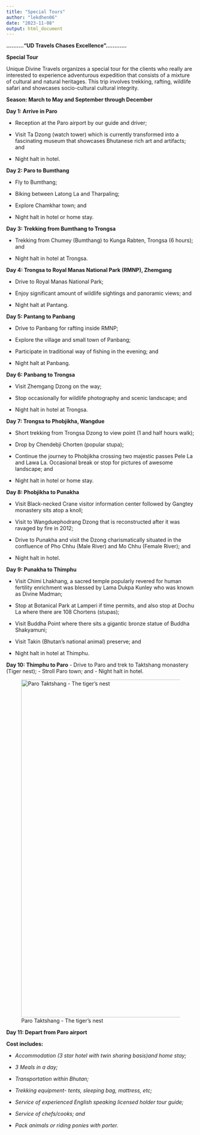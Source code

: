 ```yaml
---
title: "Special Tours"
author: "lekdhen06"
date: "2023-11-08"
output: html_document
---
```


**……….“UD Travels Chases Excellence”…………**


**Special Tour**

Unique Divine Travels organizes a special tour for the clients who really are interested to experience adventurous expedition that consists of a mixture of cultural and natural heritages. This trip involves trekking, rafting, wildlife safari and showcases socio-cultural cultural integrity. 


**Season: March to May and September through December**


**Day 1: Arrive in Paro**

-	Reception at the Paro airport by our guide and driver;

-	Visit Ta Dzong (watch tower) which is currently transformed into a fascinating museum that showcases Bhutanese rich art and artifacts; and

-	Night halt in hotel.


**Day 2:  Paro to Bumthang**

-	Fly to Bumthang; 

-	Biking between Latong La and Tharpaling;

-	Explore Chamkhar town; and

-	Night halt in hotel or home stay.


**Day 3:  Trekking from Bumthang to Trongsa**

-	Trekking from Chumey (Bumthang) to Kunga Rabten, Trongsa (6 hours); and

-	Night halt in hotel at Trongsa. 


**Day 4:  Trongsa to Royal Manas National Park (RMNP), Zhemgang**

-	Drive to Royal Manas National Park;

-	Enjoy significant amount of wildlife sightings and panoramic views; and

-	Night halt at Pantang.


**Day 5: Pantang to Panbang**

-	Drive to Panbang for rafting inside RMNP;

-	Explore the village and small town of Panbang;

-	Participate in traditional way of fishing in the evening; and

-	Night halt at Panbang.


**Day 6: Panbang to Trongsa**

-	Visit Zhemgang Dzong on the way;

-	Stop occasionally for wildlife photography and scenic landscape; and 

-	Night halt in hotel at Trongsa.


**Day 7: Trongsa to Phobjikha, Wangdue**

-	Short trekking from Trongsa Dzong to view point (1 and half  hours walk);

-	Drop by Chendebji Chorten (popular stupa);

-	Continue the journey to Phobjikha crossing two majestic passes Pele La and Lawa La. Occasional break or stop for pictures of awesome landscape; and

-	Night halt in hotel or home stay.


**Day 8: Phobjikha to Punakha**

-	Visit Black-necked Crane visitor information center followed by Gangtey monastery sits atop a knoll;

-	Visit to Wangduephodrang Dzong that is reconstructed after it was ravaged by fire in 2012; 

-	Drive to Punakha and visit the Dzong charismatically situated in the confluence of Pho Chhu (Male 
River) and Mo Chhu (Female River); and

-	Night halt in hotel.


**Day 9: Punakha to Thimphu**

-	Visit Chimi Lhakhang, a sacred temple popularly revered for human fertility enrichment was blessed by Lama Dukpa Kunley who was known as Divine Madman;

-	Stop at Botanical Park at Lamperi if time permits, and also stop at Dochu La where there are 108 Chortens (stupas);

-	Visit Buddha Point where there sits a gigantic bronze statue of Buddha Shakyamuni;

-	Visit Takin (Bhutan’s national animal) preserve; and  

-	Night halt in hotel at Thimphu.


**Day 10:  Thimphu to Paro** 
-	Drive to Paro and trek to Taktshang monastery (Tiger nest);
-	Stroll Paro town; and
-	Night halt in hotel.


![Paro Taktshang - The tiger's nest](/img/Paro-taktshang.jpg){width="900"}

**Day 11: Depart from Paro airport**

**Cost includes:**

-   *Accommodation (3 star hotel with twin sharing basis)and home stay;*

-   *3 Meals in a day;*

-   *Transportation within Bhutan;*

-   *Trekking equipment- tents, sleeping bag, mattress, etc;*

-   *Service of experienced English speaking licensed holder tour guide;*

-   *Service of chefs/cooks; and*

-   *Pack animals or riding ponies with porter.*
